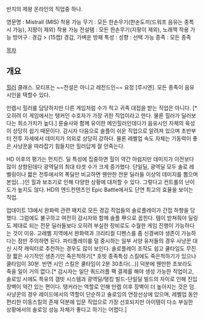 반지의 제왕 온라인의 직업중 하나.

영문명 : Mistrall (MIS)
착용 가능 무기 : 모든 한손무기(한손도끼(드워프 음유는 종특시 가능), 지팡이 제외)
착용 가능 전설탬 : 모든 한손무기(지팡이 제외), 노래책
착용 가능 방어구 : 경갑 > (15랩) 경갑, 가벼운 방패
특성 : 
성향 : 
선택 가능 종족 : 모든 종족

[[목차]]
== 개요 ==
[[힐러]] 클래스. 모티프는 ~~전설은 아니고 레전드인~~ 요정 [루시엔]. 모든 종족이 음유시인을 택할수 있다.

만렙시 힐러를 담당하지만 다른 게임처럼 수가 적고 귀족 대접을 받는 직업은 아니다. [* 오히려 이 게임에서는 탱커인 수호자가 가장 귀한 직업이라고 한다. 물론 힐러가 딜러보다는 희소가치가 높다.] 룬술사와 함께 유이한 메인힐러인데다가 음유시인 자체의 육성이 상당히 쉽기 때문이다. 감시자 다음으로 솔플이 쉬운 직업으로 알려져 있으며 초반부터 전투 자세에서 데미지가 의외로 상당히 강하다. 물론 레벨업 속도 자체는 기동력이 좋은 사냥꾼을 따라잡기 힘들지만 힐러답게 잘 안죽는다.

HD 이후의 평가는 먼치킨. 딜 특성에 집중하면 힐이 약간 아쉽지만 데미지가 이전보다 많이 상향된데다 광역딜의 최대 타겟 수가 크게 증가했다. 단일딜, 광역딜 모두 솔로 레벨링이나 짧은 전투에서의 폭딜만 비교하면 웬만한 전문 딜러들 이상의 데미지를 뽑으며 본업(...)인 힐과 보조기로 인해 다양한 상황에 대처할 수 있다. 그렇다고 컨트롤의 난이도가 높지도 않다. HD의 엔드컨텐츠인 Epic Battle에서도 단연 최고의 효율을 보이는 직업.

업데이트 13에서 완화력 관련 패치로 모든 경갑 직업들의 솔로플레이가 간접 하향을 당했다. 그럼에도 불구하고 여전히 감시자와 함께 솔플 甲으로 꼽힌다. 템이 받쳐줘야 딜링도 제대로 되는 전문 딜러들보다 오히려 부실한 장비로도 수월한 게임 진행이 가능하다는 것이 이유. 고레벨 지역에서 완화력과 크리티컬 디펜스를 좀 신경써야 생존이 가능하다는 점만 주의하면 된다. 파티플레이를 덜 중시하는 일부 서양 유저들의 경우 사냥꾼 대신 시작 캐릭터로 추천하는 경우도 많이 보인다. 솔로플레이 조작도 쉽고 쿨타임도 무진장 짧은 사기적인 생존기인 죽은척하기[* 호빗 종족특성 스킬에도 죽은척하기가 있으나 쿨타임이 30분. 반면 시인 스킬은 쿨타임이 2분 30초다(...)] 덕분에 웬만한 초보라도 죽을 일이 거의 없다.[* 감시자는 일단 쿼드러플 팩 결제를 해야 생성 가능한 직업이고, 솔로잉 시에도 특유의 갬빗 시스템과 광역딜/탱킹 빌드-단일딜 빌드의 차이로 인해 진입장벽이 약간 있는 편이다. 탱커라는 역할로 인해 만렙 이후 장벽이 더 높아지는 것은 덤. 사냥꾼의 경우 레이드에서의 역할이 단순하고 솔로잉의 연장선상에 있으며, 레벨업 동안 편리한 이동스킬의 존재 덕분에 입문 직업으로 가장 선호되지만 아이템이 다소 부실한 상황에서의 솔로잉 성능 자체가 좋다고 하기는 어렵다.]
